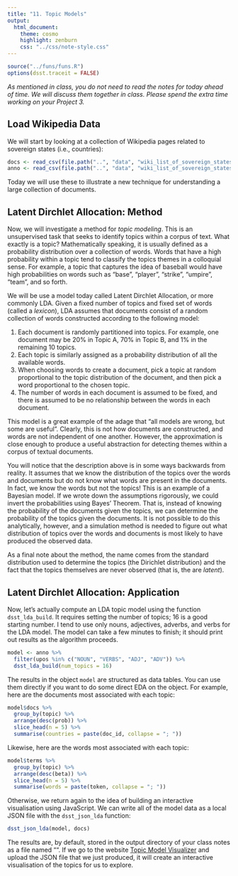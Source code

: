 ```yaml
---
title: "11. Topic Models"
output:
  html_document:
    theme: cosmo
    highlight: zenburn
    css: "../css/note-style.css"
---
```


```r
source("../funs/funs.R")
options(dsst.traceit = FALSE)
```

*As mentioned in class, you do not need to read the notes for today ahead of
time. We will discuss them together in class. Please spend the extra time 
working on your Project 3.*

## Load Wikipedia Data

We will start by looking at a collection of Wikipedia pages related to sovereign
states (i.e., countries):

```r
docs <- read_csv(file.path("..", "data", "wiki_list_of_sovereign_states.csv"))
anno <- read_csv(file.path("..", "data", "wiki_list_of_sovereign_states_anno.csv.gz"))
```

Today we will use these to illustrate a new technique for understanding a large
collection of documents. 

## Latent Dirchlet Allocation: Method

Now, we will investigate a method for *topic modeling*. This is an
unsupervised task that seeks to identify topics within a corpus of text. What
exactly is a topic? Mathematically speaking, it is usually defined as a
probability distribution over a collection of words. Words that have a high
probability within a topic tend to classify the topics themes in a colloquial
sense. For example, a topic that captures the idea of baseball would have high
probabilities on words such as "base", "player", "strike", "umpire", "team",
and so forth.

We will be use a model today called Latent Dirchlet Allocation, or more commonly
LDA. Given a fixed number of topics and fixed set of words (called a *lexicon*),
LDA assumes that documents consist of a random collection of words
constructed according to the following model:

1. Each document is randomly partitioned into topics. For example, one document
may be 20% in Topic A, 70% in Topic B, and 1% in the remaining 10 topics.
2. Each topic is similarly assigned as a probability distribution of all the
available words.
3. When choosing words to create a document, pick a topic at random
proportional to the topic distribution of the document, and then pick a word
proportional to the chosen topic.
4. The number of words in each document is assumed to be fixed, and there is
assumed to be no relationship between the words in each document.

This model is a great example of the adage that "all models are wrong, but
some are useful". Clearly, this is not how documents are constructed, and
words are not independent of one another. However, the approximation is close
enough to produce a useful abstraction for detecting themes within a corpus of
textual documents.

You will notice that the description above is in some ways backwards from
reality. It assumes that we know the distribution of the topics over the words
and documents but do not know what words are present in the documents. In fact,
we know the words but not the topics! This is an example of a Bayesian model.
If we wrote down the assumptions rigorously, we could invert the probabilities
using Bayes' Theorem. That is, instead of knowing the probability of the
documents given the topics, we can determine the probability of the topics given
the documents. It is not possible to do this analytically, however, and a
simulation method is needed to figure out what distribution of topics over the
words and documents is most likely to have produced the observed data.

As a final note about the method, the name comes from the standard distribution
used to determine the topics (the Dirichlet distribution) and the fact that the
topics themselves are never observed (that is, the are *latent*).

## Latent Dirchlet Allocation: Application

Now, let's actually compute an LDA topic model using the function
`dsst_lda_build`. It requires setting the number of topics; 16 is a good
starting number. I tend to use only nouns, adjectives, adverbs, and verbs for
the LDA model. The model can take a few minutes to finish; it should print
out results as the algorithm proceeds.

```r
model <- anno %>%
  filter(upos %in% c("NOUN", "VERBS", "ADJ", "ADV")) %>%
  dsst_lda_build(num_topics = 16)
```

The results in the object `model` are structured as data tables. You can use
them directly if you want to do some direct EDA on the object. For example,
here are the documents most associated with each topic:

```r
model$docs %>%
  group_by(topic) %>%
  arrange(desc(prob)) %>%
  slice_head(n = 5) %>%
  summarise(countries = paste(doc_id, collapse = "; "))
```

Likewise, here are the words most associated with each topic:

```r
model$terms %>%
  group_by(topic) %>%
  arrange(desc(beta)) %>%
  slice_head(n = 5) %>%
  summarise(words = paste(token, collapse = "; "))
```

Otherwise, we return again to the idea of building an interactive visualisation
using JavaScript. We can write all of the model data as a local JSON file with
the `dsst_json_lda` function:

```r
dsst_json_lda(model, docs)
```

The results are, by default, stored in the output directory of your class
notes as a file named "". If we go to the website
[Topic Model Visualizer](https://statsmaths.github.io/topic-explo/build/)
and upload the JSON file that we just produced, it will create an interactive
visualisation of the topics for us to explore.
